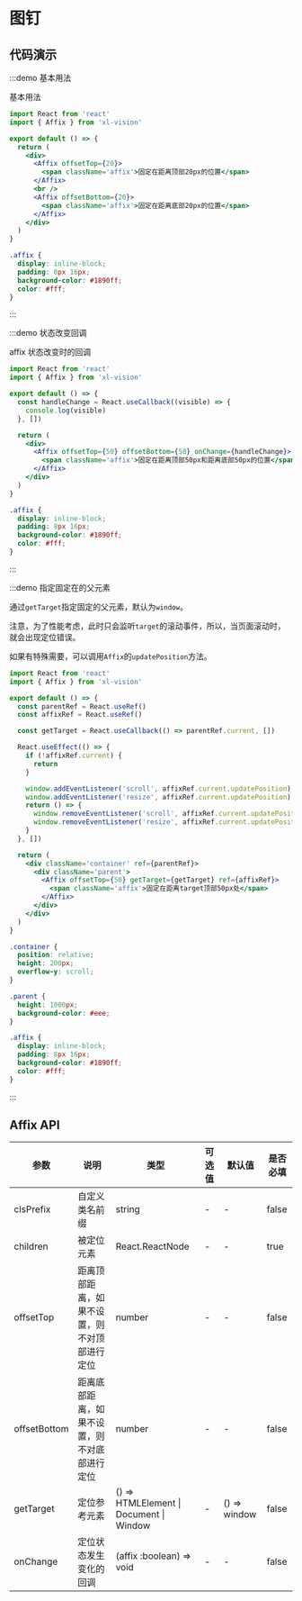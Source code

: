 # 图钉

## 代码演示

:::demo 基本用法

基本用法

```jsx
import React from 'react'
import { Affix } from 'xl-vision'

export default () => {
  return (
    <div>
      <Affix offsetTop={20}>
        <span className='affix'>固定在距离顶部20px的位置</span>
      </Affix>
      <br />
      <Affix offsetBottom={20}>
        <span className='affix'>固定在距离底部20px的位置</span>
      </Affix>
    </div>
  )
}
```

```scss
.affix {
  display: inline-block;
  padding: 8px 16px;
  background-color: #1890ff;
  color: #fff;
}
```

:::

:::demo 状态改变回调

affix 状态改变时的回调

```jsx
import React from 'react'
import { Affix } from 'xl-vision'

export default () => {
  const handleChange = React.useCallback((visible) => {
    console.log(visible)
  }, [])

  return (
    <div>
      <Affix offsetTop={50} offsetBottom={50} onChange={handleChange}>
        <span className='affix'>固定在距离顶部50px和距离底部50px的位置</span>
      </Affix>
    </div>
  )
}
```

```scss
.affix {
  display: inline-block;
  padding: 8px 16px;
  background-color: #1890ff;
  color: #fff;
}
```

:::

:::demo 指定固定在的父元素

通过`getTarget`指定固定的父元素，默认为`window`。

注意，为了性能考虑，此时只会监听`target`的滚动事件，所以，当页面滚动时，就会出现定位错误。

如果有特殊需要，可以调用`Affix`的`updatePosition`方法。

```jsx
import React from 'react'
import { Affix } from 'xl-vision'

export default () => {
  const parentRef = React.useRef()
  const affixRef = React.useRef()

  const getTarget = React.useCallback(() => parentRef.current, [])

  React.useEffect(() => {
    if (!affixRef.current) {
      return
    }

    window.addEventListener('scroll', affixRef.current.updatePosition)
    window.addEventListener('resize', affixRef.current.updatePosition)
    return () => {
      window.removeEventListener('scroll', affixRef.current.updatePosition)
      window.removeEventListener('resize', affixRef.current.updatePosition)
    }
  }, [])

  return (
    <div className='container' ref={parentRef}>
      <div className='parent'>
        <Affix offsetTop={50} getTarget={getTarget} ref={affixRef}>
          <span className='affix'>固定在距离target顶部50px处</span>
        </Affix>
      </div>
    </div>
  )
}
```

```scss
.container {
  position: relative;
  height: 200px;
  overflow-y: scroll;
}

.parent {
  height: 1000px;
  background-color: #eee;
}

.affix {
  display: inline-block;
  padding: 8px 16px;
  background-color: #1890ff;
  color: #fff;
}
```

:::

## Affix API

| 参数 | 说明 | 类型 | 可选值 | 默认值 | 是否必填 |
| --- | --- | --- | --- | --- | --- |
| clsPrefix | 自定义类名前缀 | string | - | - | false |
| children | 被定位元素 | React.ReactNode | - | - | true |
| offsetTop | 距离顶部距离，如果不设置，则不对顶部进行定位 | number | - | - | false |
| offsetBottom | 距离底部距离，如果不设置，则不对底部进行定位 | number | - | - | false |
| getTarget | 定位参考元素 | () => HTMLElement &#x007c; Document &#x007c; Window | - | () => window | false |
| onChange | 定位状态发生变化的回调 | (affix :boolean) => void | - | - | false |
